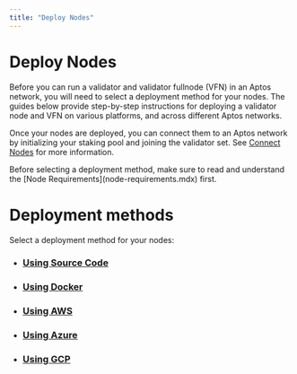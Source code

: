```yaml
---
title: "Deploy Nodes"
---
```





# Deploy Nodes

Before you can run a validator and validator fullnode (VFN) in an Aptos network, you will need to select a deployment
method for your nodes. The guides below provide step-by-step instructions for deploying a validator node and VFN
on various platforms, and across different Aptos networks.

Once your nodes are deployed, you can connect them to an Aptos network by initializing your staking pool and joining
the validator set. See [Connect Nodes](connect-nodes.mdx) for more information.

<Aside type="caution">
Before selecting a deployment method, make sure to read and understand the [Node Requirements](node-requirements.mdx) first.
</Aside>

# Deployment methods

Select a deployment method for your nodes:

- ### [Using Source Code](deploy-nodes/using-source-code.mdx)
- ### [Using Docker](deploy-nodes/using-docker.mdx)
- ### [Using AWS](deploy-nodes/using-aws.mdx)
- ### [Using Azure](deploy-nodes/using-azure.mdx)
- ### [Using GCP](deploy-nodes/using-gcp.mdx)

